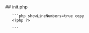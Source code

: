 

<div class="phpdocumentor-element -file">
    ## init.php

        

    
       ```php showLineNumbers=true copy
       <?php ?>

<script type="text/javascript">
	jQuery( document ).ready( function() {
		//upgrade styles
		um_add_upgrade_log( '<?php echo esc_js( __( 'Upgrade Styles...', 'ultimate-member' ) ) ?>' );

		jQuery.ajax({
			url: wp.ajax.settings.url,
			type: 'POST',
			dataType: 'json',
			data: {
				action: 'um_styles2010',
				nonce: um_admin_scripts.nonce
			},
			success: function( response ) {
				if ( typeof response.data != 'undefined' ) {
					um_add_upgrade_log( response.data.message );
					setTimeout( function () {
						um_clear_cache2010();
					}, um_request_throttle );
				} else {
					um_wrong_ajax();
				}
			},
			error: function() {
				um_something_wrong();
			}
		});


		//clear users cache
		function um_clear_cache2010() {
			um_add_upgrade_log( '<?php echo esc_js( __( 'Clear Users Cache...', 'ultimate-member' ) ) ?>' );
			jQuery.ajax({
				url: wp.ajax.settings.url,
				type: 'POST',
				dataType: 'json',
				data: {
					action: 'um_cache2010',
					nonce: um_admin_scripts.nonce
				},
				success: function( response ) {
					if ( typeof response.data != 'undefined' ) {
						um_add_upgrade_log( response.data.message );
						//switch to the next package
						um_run_upgrade();
					} else {
						um_wrong_ajax();
					}
				},
				error: function() {
					um_something_wrong();
				}
			});
		}
	});
</script>
       ```
</div>
